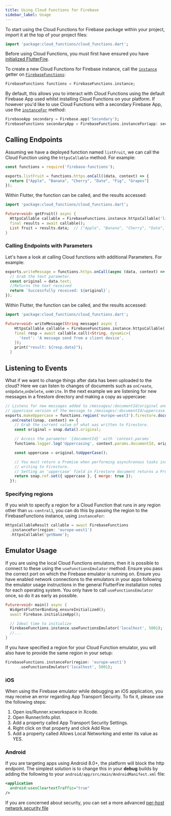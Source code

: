 ```yaml
---
title: Using Cloud Functions for Firebase
sidebar_label: Usage
---
```


To start using the Cloud Functions for Firebase package within your project, import it at the top of your project files:

```dart
import 'package:cloud_functions/cloud_functions.dart';
```

Before using Cloud Functions, you must first have ensured you have [initialized FlutterFire](overview#initializing-flutterfire).

To create a new Cloud Functions for Firebase instance, call the [`instance`](!cloud_functions.FirebaseFunctions.instance) getter on [`FirebaseFunctions`](!cloud_functions.FirebaseFunctions):

```dart
FirebaseFunctions functions = FirebaseFunctions.instance;
```

By default, this allows you to interact with Cloud Functions using the default Firebase App used whilst installing Cloud Functions on your
platform. If however you'd like to use Cloud Functions with a secondary Firebase App, use the [`instanceFor`](!cloud_functions.FirebaseFunctions.instanceFor) method:

```dart
FirebaseApp secondary = Firebase.app('Secondary');
FirebaseFunctions secondaryApp = FirebaseFunctions.instanceFor(app: secondary);
```

## Calling Endpoints

Assuming we have a deployed function named `listFruit`, we can call the Cloud Function using the `httpsCallable` method.
For example:

```javascript title="Deployed Function"
const functions = require('firebase-functions');

exports.listFruit = functions.https.onCall((data, context) => {
  return ["Apple", "Banana", "Cherry", "Date", "Fig", "Grapes"]
});
```

Within Flutter, the function can be called, and the results accessed:

```dart
import 'package:cloud_functions/cloud_functions.dart';

Future<void> getFruit() async {
  HttpsCallable callable = FirebaseFunctions.instance.httpsCallable('listFruit');
  final results = await callable();
  List fruit = results.data;  // ["Apple", "Banana", "Cherry", "Date", "Fig", "Grapes"]
}
```
### Calling Endpoints with Parameters
Let's have a look at calling Cloud functions with additional Parameters. For example:

```javascript title="Deployed Function"
exports.writeMessage = functions.https.onCall(async (data, context) => {
  // Grab the text parameter.
  const original = data.text;
  //Returns the text received
  return `Successfully received: ${original}`;
});
```

Within Flutter, the function can be called, and the results accessed:

```dart
import 'package:cloud_functions/cloud_functions.dart';

Future<void> writeMessage(String message) async {
    HttpsCallable callable = FirebaseFunctions.instance.httpsCallable('writeMessage');
    final resp = await callable.call(<String, dynamic>{
      'text': 'A message send from a client device',
    });
    print("result: ${resp.data}");
  }
```

## Listening to Events

What if we want to change things after data has been uploaded to the cloud? Here we can listen to changes of documents such as `onCreate`, `onUpdate`,`onDelete`, `onWrite`. In the next example we are listening for new messages in a firestore directory and making a copy as uppercase:

```javascript title="Deployed Function"
// Listens for new messages added to /messages/:documentId/original and creates an
// uppercase version of the message to /messages/:documentId/uppercase
exports.makeUppercase = functions.region('europe-west3').firestore.document('/messages/{documentId}')
  .onCreate((snap, context) => {
    // Grab the current value of what was written to Firestore.
    const original = snap.data().original;

    // Access the parameter `{documentId}` with `context.params`
    functions.logger.log('Uppercasing', context.params.documentId, original);

    const uppercase = original.toUpperCase();

    // You must return a Promise when performing asynchronous tasks inside a Functions such as
    // writing to Firestore.
    // Setting an 'uppercase' field in Firestore document returns a Promise.
    return snap.ref.set({ uppercase }, { merge: true });
  });

```

### Specifying regions

If you wish to specify a region for a Cloud Function that runs in any region other than `us-central1`, you can do this
by passing the region to the FirebaseFunctions instance, using `instanceFor`:

```dart highlight={2}
HttpsCallableResult callable = await FirebaseFunctions
  .instanceFor(region: 'europe-west1')
  .httpsCallable('getName');
```

## Emulator Usage

If you are using the local Cloud Functions emulators, then it is possible to connect to these using the `useFunctionsEmulator` method.
Ensure you pass the correct port on which the Firebase emulator is running on.
Ensure you have enabled network connections to the emulators in your apps following the emulator usage instructions in the general FlutterFire installation notes for each operating system. You only have to call `useFunctionsEmulator` once, so do it as early as possible.

```dart
Future<void> main() async {
  WidgetsFlutterBinding.ensureInitialized();
  await Firebase.initializeApp();

  // Ideal time to initialize
  FirebaseFunctions.instance.useFunctionsEmulator('localhost', 5001);
  //...
}
```

If you have specified a region for your Cloud Function emulator, you will also have to provide the same region in your setup:

```dart
FirebaseFunctions.instanceFor(region: 'europe-west1')
      .useFunctionsEmulator('localhost', 5001);
```

### iOS

When using the Firebase emulator while debugging an iOS application, you may receive an error regarding App Transport Security. To fix it, please use the following steps:

1. Open ios/Runner.xcworkspace in Xcode.
2. Open Runner/info.plist.
3. Add a property called App Transport Security Settings.
4. Right click on that property and click Add Row.
5. Add a property called Allows Local Networking and enter its value as YES.

### Android

If you are targeting apps using Android 8.0+, the platform will block the http endpoint.  The simplest solution is to change
this in your **debug** builds by adding the following to your `android/app/src/main/AndroidManifest.xml` file:

```xml
<application
  android:usesCleartextTraffic="true"
/>
```


If you are concerned about security, you can set a more advanced [per-host network security file](https://developer.android.com/training/articles/security-config)
